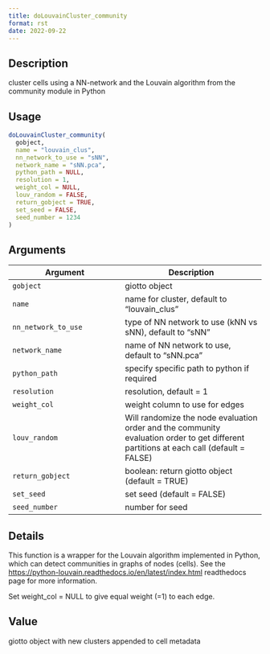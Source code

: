 ```yaml
--- 
title: doLouvainCluster_community 
format: rst 
date: 2022-09-22 
--- 
```


## Description

cluster cells using a NN-network and the Louvain algorithm from the community module in Python


## Usage

```r
doLouvainCluster_community(
  gobject,
  name = "louvain_clus",
  nn_network_to_use = "sNN",
  network_name = "sNN.pca",
  python_path = NULL,
  resolution = 1,
  weight_col = NULL,
  louv_random = FALSE,
  return_gobject = TRUE,
  set_seed = FALSE,
  seed_number = 1234
)
```


## Arguments

Argument      |Description
------------- |----------------
`gobject`     |     giotto object
`name`     |     name for cluster, default to "louvain_clus"
`nn_network_to_use`     |     type of NN network to use (kNN vs sNN), default to "sNN"
`network_name`     |     name of NN network to use, default to "sNN.pca"
`python_path`     |     specify specific path to python if required
`resolution`     |     resolution, default = 1
`weight_col`     |     weight column to use for edges
`louv_random`     |     Will randomize the node evaluation order and the community evaluation order to get different partitions at each call (default = FALSE)
`return_gobject`     |     boolean: return giotto object (default = TRUE)
`set_seed`     |     set seed (default = FALSE)
`seed_number`     |     number for seed


## Details

This function is a wrapper for the Louvain algorithm implemented in Python,
 which can detect communities in graphs of nodes (cells).
 See the [https://python-louvain.readthedocs.io/en/latest/index.html](https://python-louvain.readthedocs.io/en/latest/index.html) readthedocs 
 page for more information.
 
 Set weight_col = NULL to give equal weight (=1) to each edge.


## Value

giotto object with new clusters appended to cell metadata


